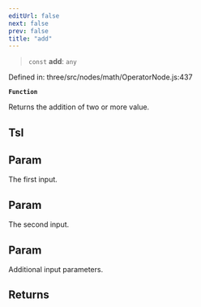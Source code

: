 ```yaml
---
editUrl: false
next: false
prev: false
title: "add"
---
```


> `const` **add**: `any`

Defined in: three/src/nodes/math/OperatorNode.js:437

**`Function`**

Returns the addition of two or more value.

## Tsl

## Param

The first input.

## Param

The second input.

## Param

Additional input parameters.

## Returns

